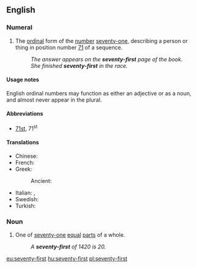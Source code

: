 ==English==
{{ordinalbox|en|70th|71st|72nd|seventieth|seventy-second|card=seventy-one}}

===Numeral===
{{head|en|numeral}}

# {{context|ordinal|lang=en}} The [[ordinal]] form of the [[number]] [[seventy-one]], describing a person or thing in position number [[71]] of a sequence.
#: ''The answer appears on the '''seventy-first''' page of the book.''
#: ''She finished '''seventy-first''' in the race.''

====Usage notes====
English ordinal numbers may function as either an adjective or as a noun, and almost never appear in the plural.

====Abbreviations====
* [[71st]], 71<sup>st</sup>

====Translations====
{{trans-top|ordinal number 71st}}
* Chinese: {{t|zh|第七十一|tr=dì-qīshíyī|sc=Hani}}
* French: {{t|fr|soixante et onzième}}
* Greek:
*: Ancient: {{t|grc|ἑβδομηκοστόπρωτος}} {{qualifier|Byzantine Greek}}
{{trans-mid}}
* Italian: {{t|it|settantunesimo|m}}, {{t|it|settantunesima|f}}
* Swedish: {{t|sv|sjuttioförsta}}
* Turkish: {{t|tr|yetmiş birinci}}
{{trans-bottom}}

===Noun===
{{en-noun}}

# {{context|fractional|lang=en}} One of [[seventy-one]] [[equal]] [[part]]s of a whole.
#: ''A '''seventy-first''' of 1420 is 20.''

[[eu:seventy-first]]
[[hu:seventy-first]]
[[pl:seventy-first]]